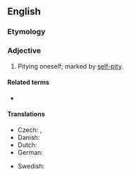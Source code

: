 ==English==

===Etymology===
{{prefix|en|self|pitying}}

===Adjective===
{{en-adj}}

# Pitying oneself; marked by [[self-pity]].
#: {{syn|en|maudlin|sorry for oneself}}

====Related terms====
* {{l|en|self-pity}}

====Translations====
{{trans-top|marked by self-pity}}
* Czech: {{t|cs|sebelítostivý|m}}, {{t|cs|bolestínský|m}}
* Danish: {{t|da|selvmedlidende}}
* Dutch: {{t|nl|zelfmedelijdend}}
* German: {{t|de|selbstmitleidig}}
{{trans-mid}}
* Swedish: {{t+|sv|självömkande}}
{{trans-bottom}}